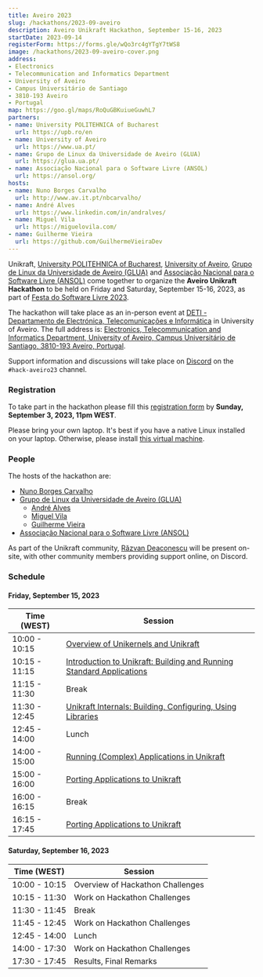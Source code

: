 ```yaml
---
title: Aveiro 2023
slug: /hackathons/2023-09-aveiro
description: Aveiro Unikraft Hackathon, September 15-16, 2023
startDate: 2023-09-14
registerForm: https://forms.gle/wQo3rc4gYTgY7tWS8
image: /hackathons/2023-09-aveiro-cover.png
address:
- Electronics
- Telecommunication and Informatics Department
- University of Aveiro
- Campus Universitário de Santiago
- 3810-193 Aveiro
- Portugal
map: https://goo.gl/maps/RoQuGBKuiueGuwhL7
partners:
- name: University POLITEHNICA of Bucharest
  url: https://upb.ro/en
- name: University of Aveiro
  url: https://www.ua.pt/
- name: Grupo de Linux da Universidade de Aveiro (GLUA)
  url: https://glua.ua.pt/
- name: Associação Nacional para o Software Livre (ANSOL)
  url: https://ansol.org/
hosts:
- name: Nuno Borges Carvalho
  url: http://www.av.it.pt/nbcarvalho/
- name: André Alves
  url: https://www.linkedin.com/in/andralves/
- name: Miguel Vila
  url: https://miguelovila.com/
- name: Guilherme Vieira
  url: https://github.com/GuilhermeVieiraDev
---
```


Unikraft, [University POLITEHNICA of Bucharest](https://upb.ro/en), [University of Aveiro](https://www.ua.pt/), [Grupo de Linux da Universidade de Aveiro (GLUA)](https://glua.ua.pt/) and [Associação Nacional para o Software Livre (ANSOL)](https://ansol.org/) come together to organize the **Aveiro Unikraft Hackathon** to be held on Friday and Saturday, September 15-16, 2023, as part of [Festa do Software Livre 2023](https://festa2023.softwarelivre.eu/).

The hackathon will take place as an in-person event at [DETI - Departamento de Electrónica, Telecomunicações e Informática](https://www.ua.pt/en/deti) in University of Aveiro.
The full address is: [Electronics, Telecommunication and Informatics Department, University of Aveiro, Campus Universitário de Santiago, 3810-193 Aveiro, Portugal](https://goo.gl/maps/RoQuGBKuiueGuwhL7).

Support information and discussions will take place on [Discord](http://bit.ly/UnikraftDiscord) on the `#hack-aveiro23` channel.

### Registration

To take part in the hackathon please fill this [registration form](https://forms.gle/wQo3rc4gYTgY7tWS8) by **Sunday, September 3, 2023, 11pm WEST**.

Please bring your own laptop.
It's best if you have a native Linux installed on your laptop.
Otherwise, please install [this virtual machine](https://drive.google.com/file/d/16oBxfjFvu5mpf6DMb4-bsnyd5n2FqReo/view?usp=sharing).

### People

The hosts of the hackathon are:

* [Nuno Borges Carvalho](http://www.av.it.pt/nbcarvalho/)
* [Grupo de Linux da Universidade de Aveiro (GLUA)](https://glua.ua.pt/)
  * [André Alves](https://www.linkedin.com/in/andralves/)
  * [Miguel Vila](https://miguelovila.com/)
  * [Guilherme Vieira](https://github.com/GuilhermeVieiraDev)
* [Associação Nacional para o Software Livre (ANSOL)](https://ansol.org/)

As part of the Unikraft community, [Răzvan Deaconescu](https://github.com/razvand) will be present on-site, with other community members providing support online, on Discord.

### Schedule

#### Friday, September 15, 2023

| Time (WEST)   | Session                                                                                  |
| ------------- | ---------------------------------------------------------------------------------------- |
| 10:00 - 10:15 | [Overview of Unikernels and Unikraft](/guides/intro)                                     |
| 10:15 - 11:15 | [Introduction to Unikraft: Building and Running Standard Applications](/guides/overview) |
| 11:15 - 11:30 | Break                                                                                    |
| 11:30 - 12:45 | [Unikraft Internals: Building, Configuring, Using Libraries](/guides/internals)          |
| 12:45 - 14:00 | Lunch                                                                                    |
| 14:00 - 15:00 | [Running (Complex) Applications in Unikraft](/guides/internals)                          |
| 15:00 - 16:00 | [Porting Applications to Unikraft](/guides/bincompat)                                    |
| 16:00 - 16:15 | Break                                                                                    |
| 16:15 - 17:45 | [Porting Applications to Unikraft](/guides/bincompat)                                    |

#### Saturday, September 16, 2023

| Time (WEST)   | Session                                             |
| ------------- | --------------------------------------------------- |
| 10:00 - 10:15 | Overview of Hackathon Challenges                    |
| 10:15 - 11:30 | Work on Hackathon Challenges                        |
| 11:30 - 11:45 | Break                                               |
| 11:45 - 12:45 | Work on Hackathon Challenges                        |
| 12:45 - 14:00 | Lunch                                               |
| 14:00 - 17:30 | Work on Hackathon Challenges                        |
| 17:30 - 17:45 | Results, Final Remarks                              |
